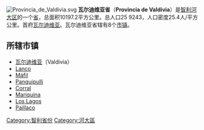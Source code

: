 [[File:Provincia_de_Valdivia.svg|right]]
'''瓦尔迪维亚省'''（'''Provincia de Valdivia'''）是[[智利|智利]][[河大区|河大区]]的一个[[省|省]]，总面积10197.2平方公里。总人口25 9243，人口密度25.4人/平方公里。首府[[瓦尔迪维亚|瓦尔迪维亚]]。瓦尔迪维亚省辖有8个[[市镇|市镇]]。

== 所辖市镇 ==
*[[瓦尔迪维亚|瓦尔迪维亚]]（Valdivia）
*[[Lanco|Lanco]]
*[[Máfil|Máfil]]
*[[Panguipulli|Panguipulli]]
*[[Corral|Corral]]
*[[Mariquina|Mariquina]]
*[[Los_Lagos|Los Lagos]]
*[[Paillaco|Paillaco]]
 
{{智利省份}}
{{DEFAULTSORT:Valdivia}}
[[Category:智利省份|Category:智利省份]]
[[Category:河大區|Category:河大區]]